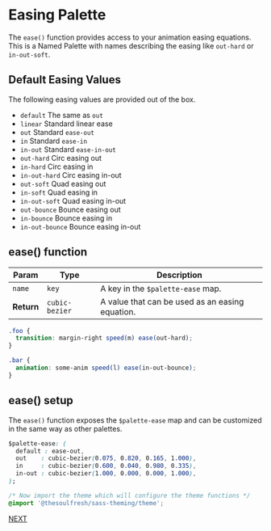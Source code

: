 
<Meta title="Animation/Easing Palette" />

# Easing Palette

The `ease()` function provides access to your animation easing
equations. This is a Named Palette with names describing the
easing like `out-hard` or `in-out-soft`.

## Default Easing Values

The following easing values are provided out of the box.

- `default` The same as `out`
- `linear` Standard linear ease
- `out` Standard `ease-out`
- `in` Standard `ease-in`
- `in-out` Standard `ease-in-out`
- `out-hard` Circ easing out
- `in-hard` Circ easing in
- `in-out-hard` Circ easing in-out
- `out-soft` Quad easing out
- `in-soft` Quad easing in
- `in-out-soft` Quad easing in-out
- `out-bounce` Bounce easing out
- `in-bounce` Bounce easing in
- `in-out-bounce` Bounce easing in-out

## ease() function

| Param | Type | Description |
| --- | --- | --- |
| `name` | `key` | A key in the `$palette-ease` map. |
| __Return__ | `cubic-bezier` | A value that can be used as an easing equation. |

```scss
.foo {
  transition: margin-right speed(m) ease(out-hard);
}

.bar {
  animation: some-anim speed(l) ease(in-out-bounce);
}
```

## ease() setup

The `ease()` function exposes the `$palette-ease` map and can be
customized in the same way as other palettes.

```css
$palette-ease: (
  default : ease-out,
  out    : cubic-bezier(0.075, 0.820, 0.165, 1.000),
  in     : cubic-bezier(0.600, 0.040, 0.980, 0.335),
  in-out : cubic-bezier(1.000, 0.000, 0.000, 1.000),
);

/* Now import the theme which will configure the theme functions */
@import '@thesoulfresh/sass-theming/theme';
```

[NEXT](/?path=/docs/animation-speed-palette--speed-palette)
